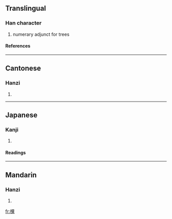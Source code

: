 ==Translingual==
===Han character===
{{Han char|rn=75|rad=木|as=08|sn=12|four=4699<sub>4</sub>|canj=木田木 (DWD)}}
# numerary adjunct for trees
====References====
{{Han ref|kx=0534.200|dkj=14983|dj=0922.150|hdz=21232.010|uh=68F5|ud=26869|bh=B4CA|bd=46282}}

----
==Cantonese==
===Hanzi===
{{yue-hanzi|jyut=|y=fo2}}
# {{defn|Cantonese}}

----
==Japanese==
===Kanji===
{{ja-kanji|grade=|rs=木08}}
# {{defn|Japanese}} 
====Readings====
{{ja-readings|on=[[かん]] (kan), [[か]] (ka)|kun=[[きぎれ]] (kigire)}}

----
==Mandarin==
===Hanzi===
{{cmn-hanzi|pin=[[kē]] (ke1)|wg=k'o<sup>1</sup>}}
# {{defn|Mandarin}}

[[fr:棵]]